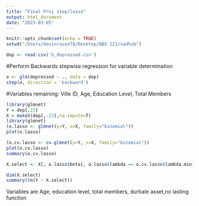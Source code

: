 ```yaml
---
title: "Final Proj step/lasso"
output: html_document
date: "2023-03-05"
---
```


```r
knitr::opts_chunk$set(echo = TRUE)
setwd("/Users/kevinrouse78/Desktop/QBS 121/sadhub")
```

```r
dep <- read.csv('b_depressed.csv')
```

#Perform Backwards stepwise regression for variable determination
```r
o <- glm(depressed ~ ., data = dep)
step(o, direction = 'backward')
```
#Variables remaining: Ville ID, Age, Education Level, Total Members
```r
library(glmnet)
Y = dep[,23]
X = makeX(dep[,-23],na.impute=T)
library(glmnet)
(o.lasso <- glmnet(y=Y, x=X, family="binomial"))
plot(o.lasso)

(o.cv.lasso <- cv.glmnet(y=Y, x=X, family="binomial"))
plot(o.cv.lasso)
summary(o.cv.lasso)

X.select <- X[, o.lasso$beta[, o.lasso$lambda == o.cv.lasso$lambda.min] != 0]

dim(X.select)
summary(lm(Y ~ X.select))
```
Variables are Age, education level, total members, durbale asset,no lasting function
